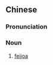 {{also|费约果}}
==Chinese==
{{zh-forms|s=费约果}}

===Pronunciation===
{{zh-pron
|m=fèiyuē guǒ
|cat=n
}}

===Noun===
{{zh-noun}}

# [[feijoa]]

{{zh-cat|Fruits}}